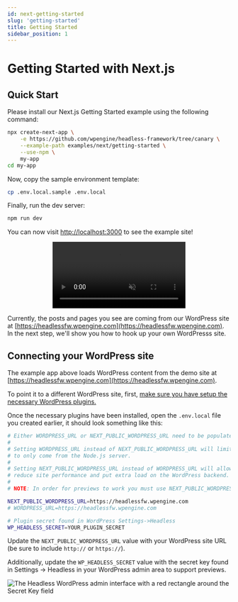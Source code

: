 ```yaml
---
id: next-getting-started
slug: 'getting-started'
title: Getting Started
sidebar_position: 1
---
```


# Getting Started with Next.js

## Quick Start

Please install our Next.js Getting Started example using the following command:

```bash
npx create-next-app \
    -e https://github.com/wpengine/headless-framework/tree/canary \
    --example-path examples/next/getting-started \
    --use-npm \
    my-app
cd my-app
```

Now, copy the sample environment template:

```bash
cp .env.local.sample .env.local
```

Finally, run the dev server:

```bash
npm run dev
```

You can now visit [http://localhost:3000](http://localhost:3000) to see the example site!

<p align="center">
    <video src="/docs/video/next/getting-started-next-example.mp4" muted autoPlay playsInline controls loop />
</p>

Currently, the posts and pages you see are coming from our WordPress site at [https://headlessfw.wpengine.com](https://headlessfw.wpengine.com). In the next step, we'll show you how to hook up your own WordPresss site.

## Connecting your WordPress site

The example app above loads WordPress content from the demo site at [https://headlessfw.wpengine.com](https://headlessfw.wpengine.com).

To point it to a different WordPress site, first, [make sure you have setup the necessary WordPress plugins.](/getting-started#prerequisites)

Once the necessary plugins have been installed, open the `.env.local` file you created earlier, it should look something like this:

```bash
# Either WORDPRESS_URL or NEXT_PUBLIC_WORDPRESS_URL need to be populated. Not both!
#
# Setting WORDPRESS_URL instead of NEXT_PUBLIC_WORDPRESS_URL will limit requests to the WordPress backend
# to only come from the Node.js server.
#
# Setting NEXT_PUBLIC_WORDPRESS_URL instead of WORDPRESS_URL will allow requests to come from the client-side which may
# reduce site performance and put extra load on the WordPress backend.
#
# NOTE: In order for previews to work you must use NEXT_PUBLIC_WORDPRESS_URL

NEXT_PUBLIC_WORDPRESS_URL=https://headlessfw.wpengine.com
# WORDPRESS_URL=https://headlessfw.wpengine.com

# Plugin secret found in WordPress Settings->Headless
WP_HEADLESS_SECRET=YOUR_PLUGIN_SECRET
```

Update the `NEXT_PUBLIC_WORDPRESS_URL` value with your WordPress site URL (be sure to include `http://` or `https://`).

Additionally, update the `WP_HEADLESS_SECRET` value with the secret key found in Settings → Headless in your WordPress admin area to support previews.
    
<img src="/docs/img/headless-admin-secret.png" alt="The Headless WordPress admin interface with a red rectangle around the Secret Key field" />